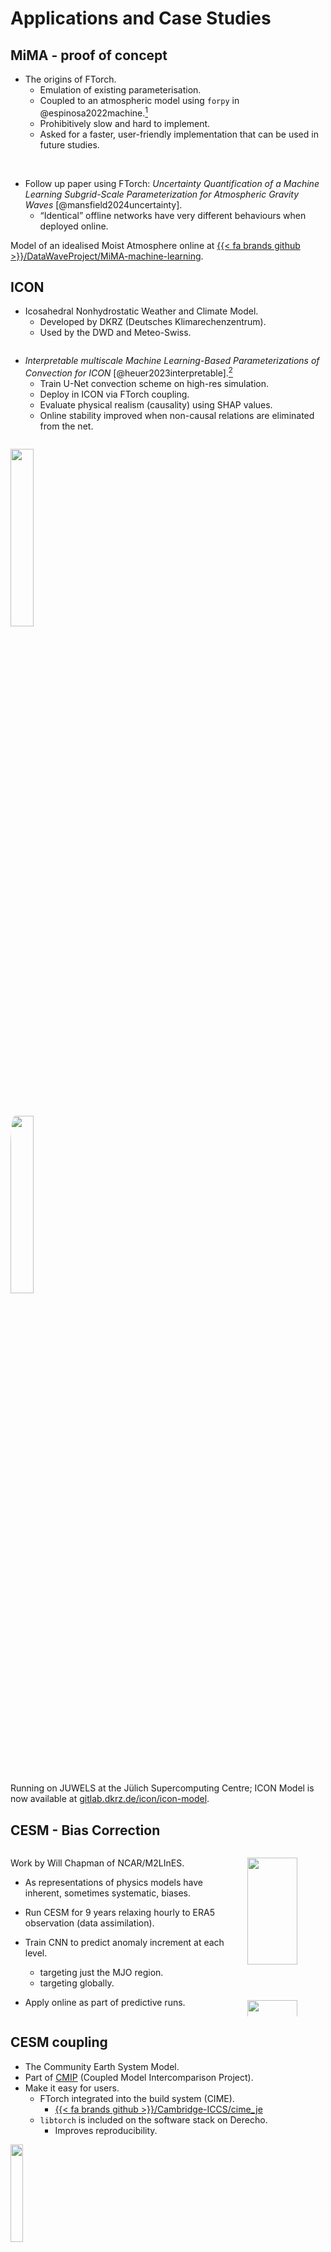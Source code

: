 # Applications and Case Studies


## MiMA - proof of concept

- The origins of FTorch.
  - Emulation of existing parameterisation.
  - Coupled to an atmospheric model using `forpy` in @espinosa2022machine.^[Originally written in TensorFlow...]
  - Prohibitively slow and hard to implement.
  - Asked for a faster, user-friendly implementation that can be used in future studies.

\

- Follow up paper using FTorch: *Uncertainty Quantification of a Machine Learning Subgrid-Scale Parameterization for Atmospheric Gravity Waves* [@mansfield2024uncertainty].
  - "Identical" offline networks have very different behaviours when deployed online.

::: aside
Model of an idealised Moist Atmosphere online at [{{< fa brands github >}}/DataWaveProject/MiMA-machine-learning](https://github.com/DataWaveProject/MiMA-machine-learning).
:::


## ICON

- Icosahedral Nonhydrostatic Weather and Climate Model.
  - Developed by DKRZ (Deutsches Klimarechenzentrum).
  - Used by the DWD and Meteo-Swiss.

::::{.columns}
:::{.column width=75%}
- *Interpretable multiscale Machine Learning-Based Parameterizations of Convection for ICON* [@heuer2023interpretable].^[Work without direct involvement of ICCS - success on 'ease of use' of FTorch]
  - Train U-Net convection scheme on high-res simulation.
  - Deploy in ICON via FTorch coupling.
  - Evaluate physical realism (causality) using SHAP values.
  - Online stability improved when non-causal relations are eliminated from the net.
:::
::::
![]( images/Heuer_SHAP.jpg ){.absolute top=45% right=0 width=27%}

![]( images/ICON.png ){style="border-radius: 5%;" .absolute top=15% right=0 width=27%}

::: aside
Running on JUWELS at the Jülich Supercomputing Centre;
ICON Model is now available at [gitlab.dkrz.de/icon/icon-model](https://gitlab.dkrz.de/icon/icon-model).\
:::


## CESM - Bias Correction

:::: {.columns}
::: {.column width=50%}
 Work by Will Chapman of NCAR/M2LInES.

- As representations of physics models have inherent, sometimes systematic, biases.

- Run CESM for 9 years relaxing hourly to ERA5 observation (data assimilation).
- Train CNN to predict anomaly increment at each level.
  - targeting just the MJO region.
  - targeting globally.
- Apply online as part of predictive runs.

:::
::: {.column}

![]( images/Will_Champan_CNN_SLP_bias.jpg ){width=80% fig-align="center"}

![]( images/Will_Champan_CNN_precip_bias.jpg ){width=80% fig-align="center"}

:::
::::


## CESM coupling

- The Community Earth System Model.
- Part of [CMIP](https://wcrp-cmip.org/) (Coupled Model Intercomparison Project).
- Make it easy for users.
  - FTorch integrated into the build system (CIME).
    - [{{< fa brands github >}}/Cambridge-ICCS/cime_je](https://github.com/Cambridge-ICCS/cime_je)
  - `libtorch` is included on the software stack on Derecho.
    - Improves reproducibility.

![]( https://www.hpcwire.com/wp-content/uploads/2022/03/derecho-ncar-render.png ){.absolute top=15% right=0% height=20%}

:::{.aside}
Work done with Will Chapman and Jim Edwards of NCAR.\
CIME with FTorch is available with instructions [{{< fa brands github >}}/Cambridge-ICCS/cime_je](https://github.com/Cambridge-ICCS/cime_je).
:::

:::{.attribution}
Derecho by NCAR
:::
